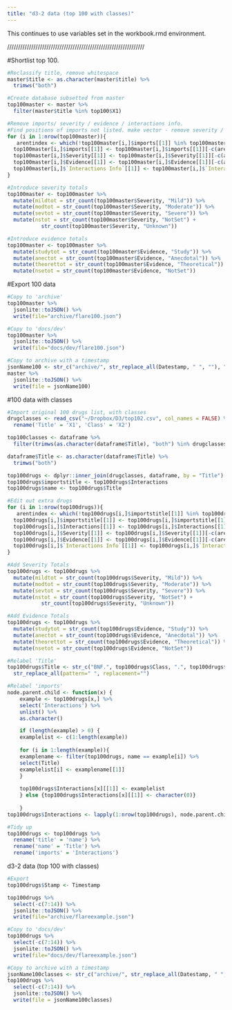 ```yaml
---
title: "d3-2 data (top 100 with classes)"
---
```


This continues to use variables set in the workbook.rmd environment.

///////////////////////////////////////////////////////////////

#Shortlist top 100.
```r
#Reclassify title, remove whitespace
master$title <- as.character(master$title) %>%
  trimws("both")

#Create database subsetted from master
top100master <- master %>%
  filter(master$title %in% top100$X1)

#Remove imports/ severity / evidence / interactions info.
#Find positions of imports not listed. make vector - remove severity / evidence / interactions info.
for (i in 1:nrow(top100master)){
   arentindex <- which(!top100master[i,]$imports[[1]] %in% top100master$name)
  top100master[i,]$imports[[1]] <- top100master[i,]$imports[[1]][-c(arentindex)]
  top100master[i,]$Severity[[1]] <- top100master[i,]$Severity[[1]][-c(arentindex)]
  top100master[i,]$Evidence[[1]] <- top100master[i,]$Evidence[[1]][-c(arentindex)]
  top100master[i,]$`Interactions Info`[[1]] <- top100master[i,]$`Interactions Info`[[1]][-c(arentindex)]
}

#Introduce severity totals
top100master <- top100master %>%
  mutate(mildtot = str_count(top100master$Severity, "Mild")) %>%
  mutate(modtot = str_count(top100master$Severity, "Moderate")) %>%
  mutate(sevtot = str_count(top100master$Severity, "Severe")) %>%
  mutate(nstot = str_count(top100master$Severity, "NotSet") + 
           str_count(top100master$Severity, "Unknown"))

#Introduce evidence totals
top100master <- top100master %>%
  mutate(studytot = str_count(top100master$Evidence, "Study")) %>%
  mutate(anectot = str_count(top100master$Evidence, "Anecdotal")) %>%
  mutate(theorettot = str_count(top100master$Evidence, "Theoretical")) %>%
  mutate(nsetot = str_count(top100master$Evidence, "NotSet"))
```

#Export 100 data
```r
#Copy to 'archive'
top100master %>%
  jsonlite::toJSON() %>%
  write(file="archive/flare100.json")

#Copy to 'docs/dev'
top100master %>%
  jsonlite::toJSON() %>%
  write(file="docs/dev/flare100.json")

#Copy to archive with a timestamp
jsonName100 <- str_c("archive/", str_replace_all(Datestamp, " ", ""), "flare100.json")
master %>%
  jsonlite::toJSON() %>%
  write(file = jsonName100)
```

#100 data with classes
```r
#Import original 100 drugs list, with classes
drugclasses <- read_csv("~/Dropbox/D3/top102.csv", col_names = FALSE) %>%
  rename('Title' = 'X1', 'Class' = 'X2')

top100classes <- dataframe %>%
  filter(trimws(as.character(dataframe$Title), "both") %in% drugclasses$Title)

dataframe$Title <- as.character(dataframe$Title) %>%
  trimws("both")

top100drugs <- dplyr::inner_join(drugclasses, dataframe, by = "Title")
top100drugs$importstitle <- top100drugs$Interactions
top100drugs$name <- top100drugs$Title

#Edit out extra drugs 
for (i in 1:nrow(top100drugs)){
   arentindex <- which(!top100drugs[i,]$importstitle[[1]] %in% top100drugs$Title)
  top100drugs[i,]$importstitle[[1]] <- top100drugs[i,]$importstitle[[1]][-c(arentindex)]
  top100drugs[i,]$Interactions[[1]] <- top100drugs[i,]$Interactions[[1]][-c(arentindex)]
  top100drugs[i,]$Severity[[1]] <- top100drugs[i,]$Severity[[1]][-c(arentindex)]
  top100drugs[i,]$Evidence[[1]] <- top100drugs[i,]$Evidence[[1]][-c(arentindex)]
  top100drugs[i,]$`Interactions Info`[[1]] <- top100drugs[i,]$`Interactions Info`[[1]][-c(arentindex)]
}

#Add Severity Totals
top100drugs <- top100drugs %>%
  mutate(mildtot = str_count(top100drugs$Severity, "Mild")) %>%
  mutate(modtot = str_count(top100drugs$Severity, "Moderate")) %>%
  mutate(sevtot = str_count(top100drugs$Severity, "Severe")) %>%
  mutate(nstot = str_count(top100drugs$Severity, "NotSet") + 
           str_count(top100drugs$Severity, "Unknown"))

#Add Evidence Totals
top100drugs <- top100drugs %>%
  mutate(studytot = str_count(top100drugs$Evidence, "Study")) %>%
  mutate(anectot = str_count(top100drugs$Evidence, "Anecdotal")) %>%
  mutate(theorettot = str_count(top100drugs$Evidence, "Theoretical")) %>%
  mutate(nsetot = str_count(top100drugs$Evidence, "NotSet"))

#Relabel 'Title'
top100drugs$Title <- str_c("BNF.", top100drugs$Class, ".", top100drugs$name) %>%
  str_replace_all(pattern=" ", replacement="")

#Relabel 'imports'
node.parent.child <- function(x) {
    example <- top100drugs[x,] %>%
    select('Interactions') %>%
    unlist() %>%
    as.character() 

    if (length(example) > 0) {
    examplelist <- c(1:length(example))
    
    for (i in 1:length(example)){
    examplename <- filter(top100drugs, name == example[i]) %>%
    select(Title)
    examplelist[i] <- examplename[[1]]
    }
    
    top100drugs$Interactions[x][[1]] <- examplelist
    } else {top100drugs$Interactions[x][[1]] <- character(0)}
    
    }
top100drugs$Interactions <- lapply(1:nrow(top100drugs), node.parent.child)

#Tidy up
top100drugs <- top100drugs %>%
  rename('title' = 'name') %>%
  rename('name' = 'Title') %>%
  rename('imports' = 'Interactions')
```

d3-2 data (top 100 with classes)
```r
#Export
top100drugs$Stamp <- Timestamp

top100drugs %>%
  select(-c(7:14)) %>%
  jsonlite::toJSON() %>%
  write(file="archive/flareexample.json")

#Copy to 'docs/dev'
top100drugs %>%
  select(-c(7:14)) %>%
  jsonlite::toJSON() %>%
  write(file="docs/dev/flareexample.json")

#Copy to archive with a timestamp
jsonName100classes <- str_c("archive/", str_replace_all(Datestamp, " ", ""), "flareexample.json")
top100drugs %>%
  select(-c(7:14)) %>%
  jsonlite::toJSON() %>%
  write(file = jsonName100classes)
```
